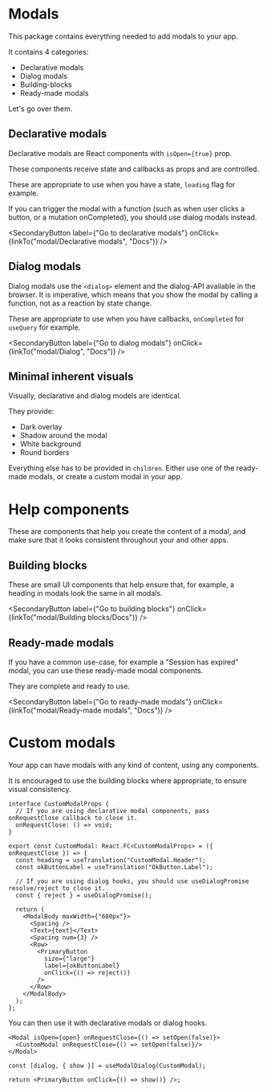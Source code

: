 
<Meta title="modal" />

# Modals

This package contains everything needed to add modals to your app.

It contains 4 categories:

- Declarative modals
- Dialog modals
- Building-blocks
- Ready-made modals

Let's go over them.

## Declarative modals

Declarative modals are React components with `isOpen={true}` prop.

These components receive state and callbacks as props and are controlled.

These are appropriate to use when you have a state, `loading` flag for example.

If you can trigger the modal with a function (such as when user clicks a button, or a mutation onCompleted),
you should use dialog modals instead.

<SecondaryButton
  label={"Go to declarative modals"}
  onClick={linkTo("modal/Declarative modals", "Docs")}
/>

## Dialog modals

Dialog modals use the `<dialog>` element and the dialog-API available in the browser.
It is imperative, which means that you show the modal by calling a function, not as a reaction by state change.

These are appropriate to use when you have callbacks, `onCompleted` for `useQuery` for example.

<SecondaryButton
  label={"Go to dialog modals"}
  onClick={linkTo("modal/Dialog", "Docs")}
/>

## Minimal inherent visuals

Visually, declarative and dialog models are identical.

They provide:

- Dark overlay
- Shadow around the modal
- White background
- Round borders

Everything else has to be provided in `children`.
Either use one of the ready-made modals, or create a custom modal in your app.

# Help components

These are components that help you create the content of a modal, and make sure
that it looks consistent throughout your and other apps.

## Building blocks

These are small UI components that help ensure that, for example, a heading
in modals look the same in all modals.

<SecondaryButton
  label={"Go to building blocks"}
  onClick={linkTo("modal/Building blocks/Docs")}
/>

## Ready-made modals

If you have a common use-case, for example a "Session has expired" modal,
you can use these ready-made modal components.

They are complete and ready to use.

<SecondaryButton
  label={"Go to ready-made modals"}
  onClick={linkTo("modal/Ready-made modals", "Docs")}
/>

# Custom modals

Your app can have modals with any kind of content, using any components.

It is encouraged to use the building blocks where appropriate, to ensure visual consistency.

```tsx
interface CustomModalProps {
  // If you are using declarative modal components, pass onRequestClose callback to close it.
  onRequestClose: () => void;
}

export const CustomModal: React.FC<CustomModalProps> = ({ onRequestClose }) => {
  const heading = useTranslation("CustomModal.Header");
  const okButtonLabel = useTranslation("OkButton.Label");

  // If you are using dialog hooks, you should use useDialogPromise resolve/reject to close it.
  const { reject } = useDialogPromise();

  return (
    <ModalBody maxWidth={"680px"}>
      <Spacing />
      <Text>{text}</Text>
      <Spacing num={3} />
      <Row>
        <PrimaryButton
          size={"large"}
          label={okButtonLabel}
          onClick={() => reject()}
        />
      </Row>
    </ModalBody>
  );
};
```

You can then use it with declarative modals or dialog hooks.

```tsx
<Modal isOpen={open} onRequestClose={() => setOpen(false)}>
  <CustomModal onRequestClose={() => setOpen(false)}/>
</Modal>
```

```tsx
const [dialog, { show }] = useModalDialog(CustomModal);

return <PrimaryButton onClick={() => show()} />;
```
